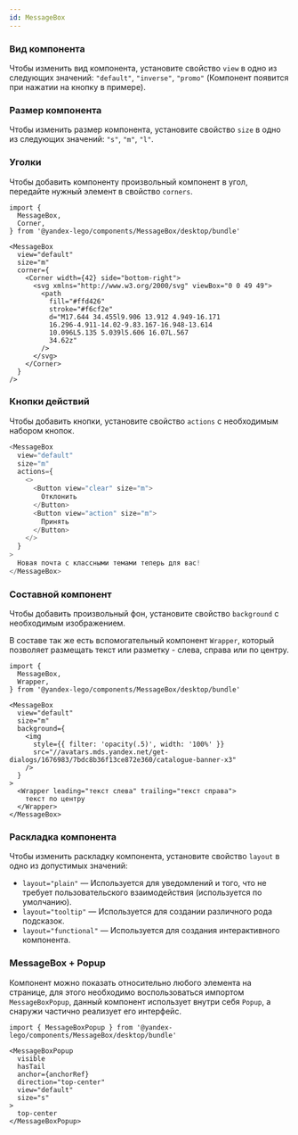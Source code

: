 ```yaml
---
id: MessageBox
---
```



### Вид компонента

Чтобы изменить вид компонента, установите свойство `view` в одно из следующих значений: `"default"`, `"inverse"`, `"promo"` (Компонент появится при нажатии на кнопку в примере).

<Example
    component={MessageBoxView}
    source={messageBoxViewSource}
/>

### Размер компонента

Чтобы изменить размер компонента, установите свойство `size` в одно из следующих значений: `"s"`, `"m"`, `"l"`.

<Example
    component={MessageBoxSize}
    source={messageBoxSizeSource}
/>

### Уголки

Чтобы добавить компоненту произвольный компонент в угол, передайте нужный элемент в свойство `corners`.

```tsx
import {
  MessageBox,
  Corner,
} from '@yandex-lego/components/MessageBox/desktop/bundle'

<MessageBox
  view="default"
  size="m"
  corner={
    <Corner width={42} side="bottom-right">
      <svg xmlns="http://www.w3.org/2000/svg" viewBox="0 0 49 49">
        <path
          fill="#ffd426"
          stroke="#f6cf2e"
          d="M17.644 34.455l9.906 13.912 4.949-16.171
          16.296-4.911-14.02-9.83.167-16.948-13.614
          10.096L5.135 5.039l5.606 16.07L.567
          34.62z"
        />
      </svg>
    </Corner>
  }
/>
```


<Example
    component={MessageBoxCorners}
    source={messageBoxCornersSource}
/>


### Кнопки действий

Чтобы добавить кнопки, установите свойство `actions` с необходимым набором кнопок.

```ts
<MessageBox
  view="default"
  size="m"
  actions={
    <>
      <Button view="clear" size="m">
        Отклонить
      </Button>
      <Button view="action" size="m">
        Принять
      </Button>
    </>
  }
>
  Новая почта с классными темами теперь для вас!
</MessageBox>
```

<Example
    component={MessageBoxButtons}
    source={messageBoxButtonsSource}
/>

### Составной компонент

Чтобы добавить произвольный фон, установите свойство `background` с необходимым изображением.

В составе так же есть вспомогательный компонент `Wrapper`, который позволяет размещать текст или разметку - слева, справа или по центру.

```tsx
import {
  MessageBox,
  Wrapper,
} from '@yandex-lego/components/MessageBox/desktop/bundle'

<MessageBox
  view="default"
  size="m"
  background={
    <img
      style={{ filter: 'opacity(.5)', width: '100%' }}
      src="//avatars.mds.yandex.net/get-dialogs/1676983/7bdc8b36f13ce872e360/catalogue-banner-x3"
    />
  }
>
  <Wrapper leading="текст слева" trailing="текст справа">
    текст по центру
  </Wrapper>
</MessageBox>
```

<Example
    component={MessageBoxComplex}
    source={messageBoxComplexSource}
/>

### Раскладка компонента

Чтобы изменить раскладку компонента, установите свойство `layout` в одно из допустимых значений:

- `layout="plain"` — Используется для уведомлений и того, что не требует пользовательского взаимодействия (используется по умолчанию).
- `layout="tooltip"` — Используется для создании различного рода подсказок.
- `layout="functional"` — Используется для создания интерактивного компонента.

<Example
    component={MessageBoxLayout}
    source={messageBoxLayoutSource}
/>

### MessageBox + Popup

Компонент можно показать относительно любого элемента на странице, для этого необходимо воспользоваться импортом `MessageBoxPopup`, данный компонент использует внутри себя `Popup`, а снаружи частично реализует его интерфейс.

```tsx
import { MessageBoxPopup } from '@yandex-lego/components/MessageBox/desktop/bundle'

<MessageBoxPopup
  visible
  hasTail
  anchor={anchorRef}
  direction="top-center"
  view="default"
  size="s"
>
  top-center
</MessageBoxPopup>
```

<Example
    component={MessageBoxWithPopup}
    source={messageBoxWithPopupSource}
/>

